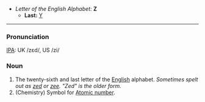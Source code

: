 *''Letter of the English Alphabet:'' '''Z'''
**'''Last:''' [[Y]]
----

===Pronunciation===
[[IPA]]: UK /zɛd/, US /zi/

===Noun===

#The twenty-sixth and last letter of the [[English]] alphabet.  ''Sometimes spelt out as [[zed]] or [[zee]].  "Zed" is the older form.''
#(Chemistry) Symbol for [[Atomic number]].
